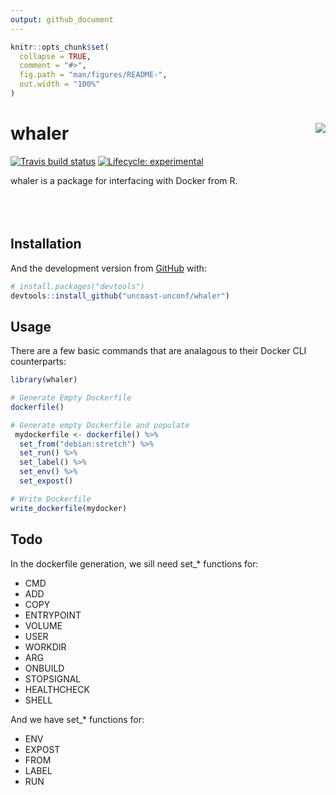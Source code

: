 ```yaml
---
output: github_document
---
```


<!-- README.md is generated from README.Rmd. Please edit that file -->

```r
knitr::opts_chunk$set(
  collapse = TRUE,
  comment = "#>",
  fig.path = "man/figures/README-",
  out.width = "100%"
)
```
# whaler <img src="man/figures/logo.png" align="right" />

<!-- badges: start -->
[![Travis build status](https://travis-ci.org/uncoast-unconf/whaler.svg?branch=master)](https://travis-ci.org/uncoast-unconf/whaler)
[![Lifecycle: experimental](https://img.shields.io/badge/lifecycle-experimental-orange.svg)](https://www.tidyverse.org/lifecycle/#experimental)
<!-- badges: end -->

whaler is a package for interfacing with Docker from R.
<br><br><br><br>

## Installation

<!-- You can install the released version of whaler from [CRAN](https://CRAN.R-project.org) with: -->

<!-- ``` r -->
<!-- install.packages("whaler") -->
<!-- ``` -->

And the development version from [GitHub](https://github.com/) with:

``` r
# install.packages("devtools")
devtools::install_github("uncoast-unconf/whaler")
```

## Usage

There are a few basic commands that are analagous to their Docker CLI counterparts:

```r
library(whaler)

# Generate Empty Dockerfile
dockerfile() 

# Generate empty Dockerfile and populate
 mydockerfile <- dockerfile() %>%
  set_from("debian:stretch") %>%
  set_run() %>%
  set_label() %>%
  set_env() %>%
  set_expost() 

# Write Dockerfile 
write_dockerfile(mydocker)
```

## Todo

In the dockerfile generation, we sill need set_* functions for:

  - CMD
  - ADD
  - COPY
  - ENTRYPOINT
  - VOLUME
  - USER
  - WORKDIR
  - ARG
  - ONBUILD
  - STOPSIGNAL
  - HEALTHCHECK
  - SHELL

And we have set_* functions for:

  - ENV
  - EXPOST
  - FROM
  - LABEL
  - RUN



<!-- ## Example -->

<!-- This is a basic example which shows you how to solve a common problem: -->

<!-- ```{r example} -->
<!-- library(whaler) -->
<!-- ## basic example code -->
<!-- ``` -->

<!-- What is special about using `README.Rmd` instead of just `README.md`? You can include R chunks like so: -->

<!-- ```{r cars} -->
<!-- summary(cars) -->
<!-- ``` -->

<!-- You'll still need to render `README.Rmd` regularly, to keep `README.md` up-to-date. -->

<!-- You can also embed plots, for example: -->

<!-- ```{r pressure, echo = FALSE} -->
<!-- plot(pressure) -->
<!-- ``` -->

<!-- In that case, don't forget to commit and push the resulting figure files, so they display on GitHub! -->
